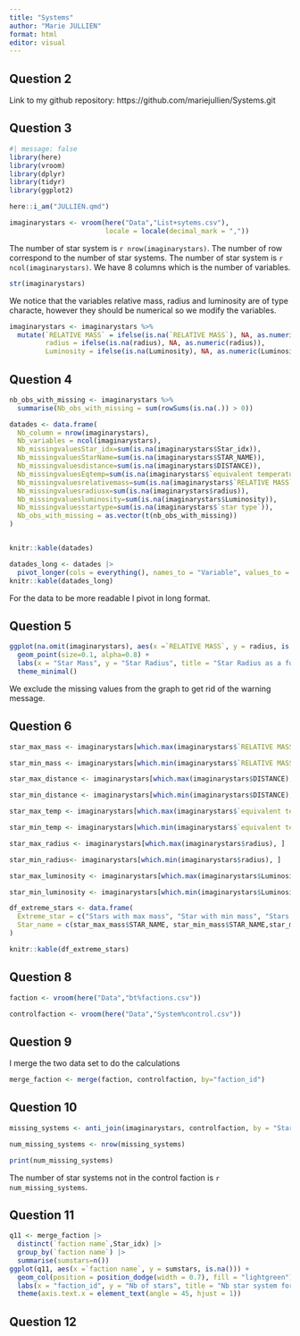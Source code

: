 ```yaml
---
title: "Systems"
author: "Marie JULLIEN"
format: html
editor: visual
---
```


## Question 2
Link to my github repository: https://github.com/mariejullien/Systems.git

## Question 3
```r
#| message: false
library(here)
library(vroom)
library(dplyr)
library(tidyr)
library(ggplot2)
```

```r
here::i_am("JULLIEN.qmd")
```


```r
imaginarystars <- vroom(here("Data","List+sytems.csv"),
                        locale = locale(decimal_mark = ","))
```
The number of star system is `r nrow(imaginarystars)`.
The number of row correspond to the number of star systems. 
The number of star system is `r ncol(imaginarystars)`.
We have 8 columns which is the number of variables. 

```r
str(imaginarystars)
```

We notice that the variables relative mass, radius and luminosity are of type characte, however they should be numerical so we modify the variables. 

```r
imaginarystars <- imaginarystars %>%
  mutate(`RELATIVE MASS` = ifelse(is.na(`RELATIVE MASS`), NA, as.numeric(`RELATIVE MASS`)),
         radius = ifelse(is.na(radius), NA, as.numeric(radius)),
         Luminosity = ifelse(is.na(Luminosity), NA, as.numeric(Luminosity)))

```

## Question 4
```r
nb_obs_with_missing <- imaginarystars %>%
  summarise(Nb_obs_with_missing = sum(rowSums(is.na(.)) > 0))

datades <- data.frame(
  Nb_column = nrow(imaginarystars),
  Nb_variables = ncol(imaginarystars),
  Nb_missingvaluesStar_idx=sum(is.na(imaginarystars$Star_idx)),
  Nb_missingvaluesStarName=sum(is.na(imaginarystars$STAR_NAME)),
  Nb_missingvaluesdistance=sum(is.na(imaginarystars$DISTANCE)),
  Nb_missingvaluesEqtemp=sum(is.na(imaginarystars$`equivalent temperature`)),
  Nb_missingvaluesrelativemass=sum(is.na(imaginarystars$`RELATIVE MASS`)),
  Nb_missingvaluesradiusx=sum(is.na(imaginarystars$radius)),
  Nb_missingvaluesluminosity=sum(is.na(imaginarystars$Luminosity)),
  Nb_missingvaluesstartype=sum(is.na(imaginarystars$`star type`)),
  Nb_obs_with_missing = as.vector(t(nb_obs_with_missing))
)


knitr::kable(datades)

```
```r
datades_long <- datades |>
  pivot_longer(cols = everything(), names_to = "Variable", values_to = "Value")
knitr::kable(datades_long)
```
For the data to be more readable I pivot in long format. 


## Question 5
```r
ggplot(na.omit(imaginarystars), aes(x =`RELATIVE MASS`, y = radius, is.na())) +
  geom_point(size=0.1, alpha=0.8) +  
  labs(x = "Star Mass", y = "Star Radius", title = "Star Radius as a function of Mass") +
  theme_minimal()
```

We exclude the missing values from the graph to get rid of the warning message. 

## Question 6


```r
star_max_mass <- imaginarystars[which.max(imaginarystars$`RELATIVE MASS`), ]

star_min_mass <- imaginarystars[which.min(imaginarystars$`RELATIVE MASS`), ]

star_max_distance <- imaginarystars[which.max(imaginarystars$DISTANCE), ]

star_min_distance <- imaginarystars[which.min(imaginarystars$DISTANCE), ]

star_max_temp <- imaginarystars[which.max(imaginarystars$`equivalent temperature`), ]

star_min_temp <- imaginarystars[which.min(imaginarystars$`equivalent temperature`), ]

star_max_radius <- imaginarystars[which.max(imaginarystars$radius), ]

star_min_radius<- imaginarystars[which.min(imaginarystars$radius), ]

star_max_luminosity <- imaginarystars[which.max(imaginarystars$Luminosity), ]

star_min_luminosity <- imaginarystars[which.min(imaginarystars$Luminosity), ]

```


```r
df_extreme_stars <- data.frame(
  Extreme_star = c("Stars with max mass", "Star with min mass", "Stars with max distance", "Stars with min distance", "Star max temp","Star min temp","Stars max radius", "Stars min radius", "Star max luminosity", "Stars min luminosity"),
  Star_name = c(star_max_mass$STAR_NAME, star_min_mass$STAR_NAME,star_max_distance$STAR_NAME, star_min_distance$STAR_NAME, star_max_temp$STAR_NAME, star_min_temp$STAR_NAME, star_max_radius$STAR_NAME, star_min_radius$STAR_NAME, star_max_luminosity$STAR_NAME, star_min_luminosity$STAR_NAME )
)

knitr::kable(df_extreme_stars)


```

## Question 8
```r
faction <- vroom(here("Data","bt%factions.csv"))
```
```r
controlfaction <- vroom(here("Data","System%control.csv"))
```
## Question 9
I merge the two data set to do the calculations 
```r
merge_faction <- merge(faction, controlfaction, by="faction_id")

```

## Question 10
```r
missing_systems <- anti_join(imaginarystars, controlfaction, by = "Star_idx")

num_missing_systems <- nrow(missing_systems)

print(num_missing_systems)

```
The number of star systems not in the control faction is `r num_missing_systems`.


## Question 11
```r
q11 <- merge_faction |>
  distinct(`faction name`,Star_idx) |>
  group_by(`faction name`) |>
  summarise(sumstars=n())
ggplot(q11, aes(x =`faction name`, y = sumstars, is.na())) +
  geom_col(position = position_dodge(width = 0.7), fill = "lightgreen") +  
  labs(x = "faction_id", y = "Nb of stars", title = "Nb star system for each faction") +
  theme(axis.text.x = element_text(angle = 45, hjust = 1))
```

## Question 12



